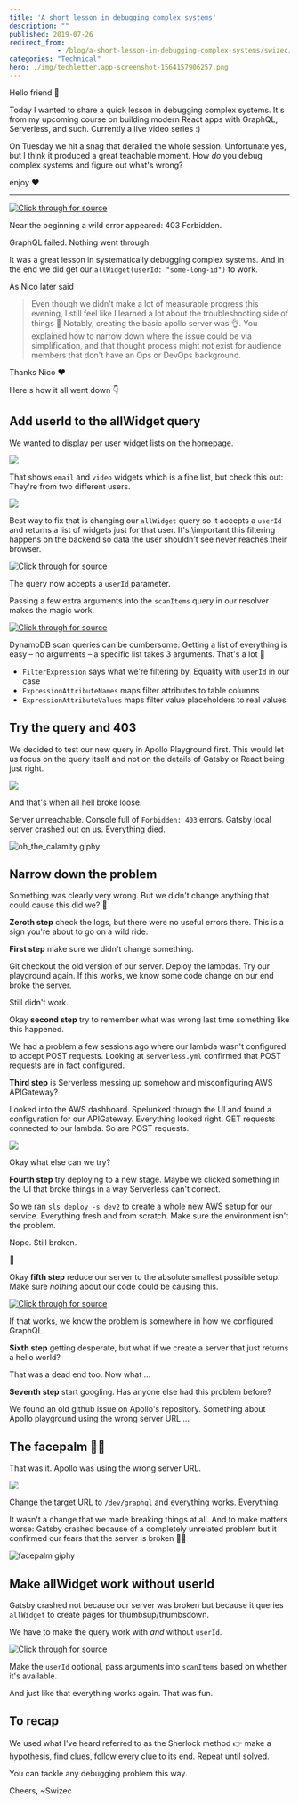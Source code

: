 ```yaml
---
title: 'A short lesson in debugging complex systems'
description: ""
published: 2019-07-26
redirect_from: 
            - /blog/a-short-lesson-in-debugging-complex-systems/swizec/9166
categories: "Technical"
hero: ./img/techletter.app-screenshot-1564157906257.png
---
```

Hello friend 👋





Today I wanted to share a quick lesson in debugging complex systems. It&#x27;s from my upcoming course on building modern React apps with GraphQL, Serverless, and such. Currently a live video series :)



On Tuesday we hit a snag that derailed the whole session. Unfortunate yes, but I think it produced a great teachable moment. How _do_ you debug complex systems and figure out what&#x27;s wrong?



enjoy ❤️



* * *





[![Click through for source](./img/techletter.app-screenshot-1564157906257.png)](https://youtu.be/LKbOpZNYTuo)





Near the beginning a wild error appeared: 403 Forbidden.



GraphQL failed. Nothing went through.



It was a great lesson in systematically debugging complex systems. And in the end we did get our `allWidget(userId: "some-long-id")` to work.



As Nico later said



> Even though we didn&#x27;t make a lot of measurable progress this evening, I still feel like I learned a lot about the troubleshooting side of things 🙂 Notably, creating the basic apollo server was 👌. You explained how to narrow down where the issue could be via simplification, and that thought process might not exist for audience members that don&#x27;t have an Ops or DevOps background.



Thanks Nico ❤️



Here&#x27;s how it all went down 👇



## Add userId to the allWidget query



We wanted to display per user widget lists on the homepage.



![](./img/UilWIZl.png)



That shows `email` and `video` widgets which is a fine list, but check this out: They&#x27;re from two different users.



![](./img/sT9HUBd.png)



Best way to fix that is changing our `allWidget` query so it accepts a `userId` and returns a list of widgets just for that user. It&#x27;s \\important this filtering happens on the backend so data the user shouldn&#x27;t see never reaches their browser.



[![Click through for source](./img/techletter.app-screenshot-1564157796906.png)](https://carbon.now.sh/?bg=rgba(255,255,255,1)&amp;t=seti&amp;l=javascript&amp;ds=true&amp;wc=true&amp;wa=true&amp;pv=48px&amp;ph=32px&amp;ln=false&amp;code=%2F%2F%20backend%2Fsrc%2Fgraphql.ts%0A%0Atype%20Query%20%7B%0A%20%20%20%20widget(widgetId%3A%20String!)%3A%20Widget%0A%20%20%20%20allWidget(userId%3A%20String)%3A%20%5BWidget%5D%0A%7D)



The query now accepts a `userId` parameter.



Passing a few extra arguments into the `scanItems` query in our resolver makes the magic work.



[![Click through for source](./img/techletter.app-screenshot-1564157796857.png)](https://carbon.now.sh/?bg=rgba(255,255,255,1)&amp;t=seti&amp;l=javascript&amp;ds=true&amp;wc=true&amp;wa=true&amp;pv=48px&amp;ph=32px&amp;ln=false&amp;code=%2F%2F%20backend%2Fsrc%2Fqueries.ts%0A%0Aexport%20const%20allWidget%20%3D%20async%20(_%3A%20any%2C%20%7B%20userId%20%7D%3A%20%7B%20userId%3A%20string%20%7D)%20%3D%3E%20%7B%0A%20%20%20%20const%20result%20%3D%20await%20scanItems(%7B%0A%20%20%20%20%20%20%20%20FilterExpression%3A%20%22%23user%20%3D%20%3AuserId%22%2C%0A%20%20%20%20%20%20%20%20ExpressionAttributeNames%3A%20%7B%0A%20%20%20%20%20%20%20%20%20%20%20%20%22%23user%22%3A%20%22userId%22%0A%20%20%20%20%20%20%20%20%7D%2C%0A%20%20%20%20%20%20%20%20ExpressionAttributeValues%3A%20%7B%0A%20%20%20%20%20%20%20%20%20%20%20%20%22%3AuserId%22%3A%20userId%0A%20%20%20%20%20%20%20%20%7D%0A%20%20%20%20%7D)%3B)



DynamoDB scan queries can be cumbersome. Getting a list of everything is easy – no arguments – a specific list takes 3 arguments. That&#x27;s a lot 🤨



- `FilterExpression` says what we&#x27;re filtering by. Equality with `userId` in our case
- `ExpressionAttributeNames` maps filter attributes to table columns
- `ExpressionAttributeValues` maps filter value placeholders to real values



## Try the query and 403



We decided to test our new query in Apollo Playground first. This would let us focus on the query itself and not on the details of Gatsby or React being just right.



![](./img/8pADxrw.png)



And that&#x27;s when all hell broke loose.



Server unreachable. Console full of `Forbidden: 403` errors. Gatsby local server crashed out on us. Everything died.



![oh_the_calamity giphy](./img/media-xT1XGWbE0XiBDX2T8Q-giphy.gif)



## Narrow down the problem



Something was clearly very wrong. But we didn&#x27;t change anything that could cause this did we? 🤔



**Zeroth step** check the logs, but there were no useful errors there. This is a sign you&#x27;re about to go on a wild ride.



**First step** make sure we didn&#x27;t change something.



Git checkout the old version of our server. Deploy the lambdas. Try our playground again. If this works, we know some code change on our end broke the server.



Still didn&#x27;t work.



Okay **second step** try to remember what was wrong last time something like this happened.



We had a problem a few sessions ago where our lambda wasn&#x27;t configured to accept POST requests. Looking at `serverless.yml` confirmed that POST requests are in fact configured.



**Third step** is Serverless messing up somehow and misconfiguring AWS APIGateway?



Looked into the AWS dashboard. Spelunked through the UI and found a configuration for our APIGateway. Everything looked right. GET requests connected to our lambda. So are POST requests.



![](./img/lRkbepv.png)



Okay what else can we try?



**Fourth step** try deploying to a new stage. Maybe we clicked something in the UI that broke things in a way Serverless can&#x27;t correct.



So we ran `sls deploy -s dev2` to create a whole new AWS setup for our service. Everything fresh and from scratch. Make sure the environment isn&#x27;t the problem.



Nope. Still broken.



🤔



Okay **fifth step** reduce our server to the absolute smallest possible setup. Make sure _nothing_ about our code could be causing this.



[![Click through for source](./img/techletter.app-screenshot-1564157796979.png)](https://carbon.now.sh/?bg=rgba(255,255,255,1)&amp;t=seti&amp;l=javascript&amp;ds=true&amp;wc=true&amp;wa=true&amp;pv=48px&amp;ph=32px&amp;ln=false&amp;code=%2F%2F%20backend%2Fsrc%2Fgraphql.ts%0A%2F%2F%20PS%3A%20this%20is%20pseudocode%2C%20refer%20to%20the%20video%20for%20actual%20code%0A%0Aconst%20types%20%3D%20gql%60%0A%09Query%20%7B%0A%09%09hello%3A%20%7B%20hello%3A%20String%20%7D%0A%09%7D%0A%60%0A%0Aexport%20const%20server%20%3D%20new%20ApolloServer(%7B%0A%20%20%20%20types%2C%0A%20%20%20%7B%0A%09%20%20%20Query%3A%20%7B%0A%09%09%20%20%20hello%3A%20()%20%3D%3E%20%7B%20hello%3A%20%22hello%22%20%7D%0A%09%20%20%20%7D%0A%20%20%20%7D%0A%7D)%3B%0A%0Aexport%20const%20handler%20%3D%20server.createHandler(%7B%0A%20%20%20%20cors%3A%20%7B%0A%20%20%20%20%20%20%20%20origin%3A%20%22*%22%2C%0A%20%20%20%20%20%20%20%20credentials%3A%20true%0A%20%20%20%20%7D%0A%7D)%3B)



If that works, we know the problem is somewhere in how we configured GraphQL.



**Sixth step** getting desperate, but what if we create a server that just returns a hello world?



That was a dead end too. Now what ...



**Seventh step** start googling. Has anyone else had this problem before?



We found an old github issue on Apollo&#x27;s repository. Something about Apollo playground using the wrong server URL ...



## The facepalm 🤦‍♀️



That was it. Apollo was using the wrong server URL.



![](./img/qUtTfYK.gif)



Change the target URL to `/dev/graphql` and everything works. Everything.



It wasn&#x27;t a change that we made breaking things at all. And to make matters worse: Gatsby crashed because of a completely unrelated problem but it confirmed our fears that the server is broken 🤦‍♀️



![facepalm giphy](./img/media-ADr35Z4TvATIc-giphy.gif)



## Make allWidget work without userId



Gatsby crashed not because our server was broken but because it queries `allWidget` to create pages for thumbsup/thumbsdown.



We have to make the query work with _and_ without `userId`.



[![Click through for source](./img/techletter.app-screenshot-1564157797079.png)](https://carbon.now.sh/?bg=rgba(255,255,255,1)&amp;t=seti&amp;l=javascript&amp;ds=true&amp;wc=true&amp;wa=true&amp;pv=48px&amp;ph=32px&amp;ln=false&amp;code=%2F%2F%20backend%2Fsrc%2Fqueries.ts%0A%0Aexport%20const%20allWidget%20%3D%20async%20(_%3A%20any%2C%20%7B%20userId%20%7D%3A%20%7B%20userId%3F%3A%20string%20%7D)%20%3D%3E%20%7B%0A%20%20%20%20%2F%2F%20Query%20by%20userId%20if%20passed-in%2C%20otherwise%20return%20all%20widgets%0A%20%20%20%20const%20result%20%3D%20await%20scanItems(%0A%20%20%20%20%20%20%20%20userId%0A%20%20%20%20%20%20%20%20%20%20%20%20%3F%20%7B%0A%20%20%20%20%20%20%20%20%20%20%20%20%20%20%20%20%20%20FilterExpression%3A%20%22%23user%20%3D%20%3AuserId%22%2C%0A%20%20%20%20%20%20%20%20%20%20%20%20%20%20%20%20%20%20ExpressionAttributeNames%3A%20%7B%0A%20%20%20%20%20%20%20%20%20%20%20%20%20%20%20%20%20%20%20%20%20%20%22%23user%22%3A%20%22userId%22%0A%20%20%20%20%20%20%20%20%20%20%20%20%20%20%20%20%20%20%7D%2C%0A%20%20%20%20%20%20%20%20%20%20%20%20%20%20%20%20%20%20ExpressionAttributeValues%3A%20%7B%0A%20%20%20%20%20%20%20%20%20%20%20%20%20%20%20%20%20%20%20%20%20%20%22%3AuserId%22%3A%20userId%0A%20%20%20%20%20%20%20%20%20%20%20%20%20%20%20%20%20%20%7D%0A%20%20%20%20%20%20%20%20%20%20%20%20%20%20%7D%0A%20%20%20%20%20%20%20%20%20%20%20%20%3A%20%7B%7D%0A%20%20%20%20)%3B)



Make the `userId` optional, pass arguments into `scanItems` based on whether it&#x27;s available.



And just like that everything works again. That was fun.



## To recap



We used what I&#x27;ve heard referred to as the Sherlock method 👉 make a hypothesis, find clues, follow every clue to its end. Repeat until solved.



You can tackle any debugging problem this way.



Cheers, ~Swizec